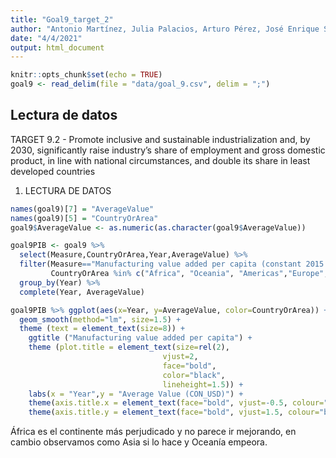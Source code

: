 ```yaml
---
title: "Goal9_target_2"
author: "Antonio Martínez, Julia Palacios, Arturo Pérez, José Enrique Sánchez"
date: "4/4/2021"
output: html_document
---
```


```r
knitr::opts_chunk$set(echo = TRUE)
goal9 <- read_delim(file = "data/goal_9.csv", delim = ";")

```
## Lectura de datos
TARGET 9.2 - Promote inclusive and sustainable industrialization and, by 2030, significantly raise industry's share of employment and gross domestic product, in line with national circumstances, and double its share in least developed countries

1. LECTURA DE DATOS

```r
names(goal9)[7] = "AverageValue"
names(goal9)[5] = "CountryOrArea"
goal9$AverageValue <- as.numeric(as.character(goal9$AverageValue))

goal9PIB <- goal9 %>%
  select(Measure,CountryOrArea,Year,AverageValue) %>%
  filter(Measure=="Manufacturing value added per capita (constant 2015 United States dollars)",
         CountryOrArea %in% c("Africa", "Oceania", "Americas","Europe","Asia")) %>% 
  group_by(Year) %>% 
  complete(Year, AverageValue) 

goal9PIB %>% ggplot(aes(x=Year, y=AverageValue, color=CountryOrArea)) + geom_point() + 
  geom_smooth(method="lm", size=1.5) + 
  theme (text = element_text(size=8)) + 
    ggtitle ("Manufacturing value added per capita") + 
    theme (plot.title = element_text(size=rel(2), 
                                  vjust=2, 
                                  face="bold", 
                                  color="black", 
                                  lineheight=1.5)) +
    labs(x = "Year",y = "Average Value (CON_USD)") + 
    theme(axis.title.x = element_text(face="bold", vjust=-0.5, colour="black", size=rel(1.5))) +
    theme(axis.title.y = element_text(face="bold", vjust=1.5, colour="black", size=rel(1.5))) 
```
África es el continente más perjudicado y no parece ir mejorando, en cambio observamos como Asia si lo hace y Oceanía empeora.
